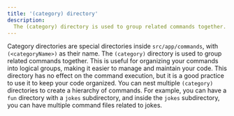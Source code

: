 ```yaml
---
title: '(category) directory'
description:
  The (category) directory is used to group related commands together.
---
```


Category directories are special directories inside
`src/app/commands`, with `(<categoryName>)` as their name. The
`(category)` directory is used to group related commands together.
This is useful for organizing your commands into logical groups,
making it easier to manage and maintain your code. This directory has
no effect on the command execution, but it is a good practice to use
it to keep your code organized. You can nest multiple `(category)`
directories to create a hierarchy of commands. For example, you can
have a `fun` directory with a `jokes` subdirectory, and inside the
`jokes` subdirectory, you can have multiple command files related to
jokes.
